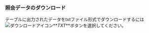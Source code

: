 ### 照会データのダウンロード

テーブルに出力されたデータをtxtファイル形式でダウンロードするには![ダウンロードアイコン](/img/ico-download.svg)**_TXT_**ボタンを選択してください。
